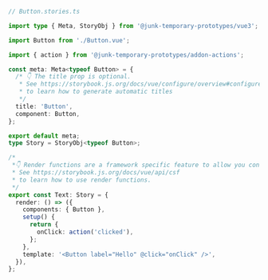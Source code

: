 ```ts
// Button.stories.ts

import type { Meta, StoryObj } from '@junk-temporary-prototypes/vue3';

import Button from './Button.vue';

import { action } from '@junk-temporary-prototypes/addon-actions';

const meta: Meta<typeof Button> = {
  /* 👇 The title prop is optional.
   * See https://storybook.js.org/docs/vue/configure/overview#configure-story-loading
   * to learn how to generate automatic titles
   */
  title: 'Button',
  component: Button,
};

export default meta;
type Story = StoryObj<typeof Button>;

/*
 *👇 Render functions are a framework specific feature to allow you control on how the component renders.
 * See https://storybook.js.org/docs/vue/api/csf
 * to learn how to use render functions.
 */
export const Text: Story = {
  render: () => ({
    components: { Button },
    setup() {
      return {
        onClick: action('clicked'),
      };
    },
    template: '<Button label="Hello" @click="onClick" />',
  }),
};
```
